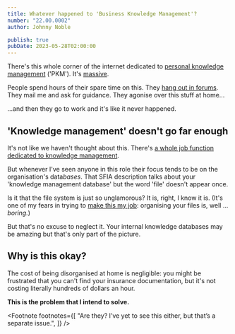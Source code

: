 ```yaml
---
title: Whatever happened to 'Business Knowledge Management'?
number: "22.00.0002"
author: Johnny Noble

publish: true
pubDate: 2023-05-28T02:00:00
---
```



There's this whole corner of the internet dedicated to [personal knowledge management](https://en.wikipedia.org/wiki/Personal_knowledge_management) ('PKM'). It's [massive](https://duckduckgo.com/?q=personal+knowledge+management).

People spend hours of their spare time on this. They [hang out in forums](https://forum.obsidian.md/search?q=pkm). They mail me and ask for guidance. They agonise over this stuff at home...

...and then they go to work and it's like it never happened.

## 'Knowledge management' doesn't go far enough

It's not like we haven't thought about this. There's [a whole job function dedicated to knowledge management](https://sfia-online.org/en/sfia-8/skills/knowledge-management).

But whenever I've seen anyone in this role their focus tends to be on the organisation's data*bases*. That SFIA description talks about your 'knowledge management database' but the word 'file' doesn't appear once.

Is it that the file system is just so unglamorous? It is, right, I know it is. (It's one of my fears in trying to [make this my job](http://localhost:3000/20-29-communication/22-blog/22.00.0003-i-quit-my-job/): organising your files is, well ... _boring._)

But that's no excuse to neglect it. Your internal knowledge databases may be amazing<FootRef n={1} /> but that's only part of the picture.

## Why is this okay?

The cost of being disorganised at home is negligible: you might be frustrated that you can't find your insurance documentation, but it's not costing literally hundreds of dollars an hour.

**This is the problem that I intend to solve.**

<Footnote
  footnotes={[
    "Are they? I&rsquo;ve yet to see this either, but that&rsquo;s a separate issue.",
  ]}
/>
